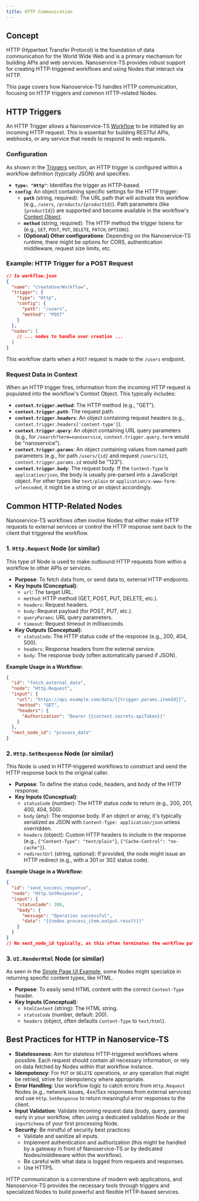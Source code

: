 ```yaml
---
title: HTTP Communication
---
```


## Concept

HTTP (Hypertext Transfer Protocol) is the foundation of data communication for the World Wide Web and is a primary mechanism for building APIs and web services. Nanoservice-TS provides robust support for creating HTTP-triggered workflows and using Nodes that interact via HTTP.

This page covers how Nanoservice-TS handles HTTP communication, focusing on HTTP triggers and common HTTP-related Nodes.

## HTTP Triggers

An HTTP Trigger allows a Nanoservice-TS [Workflow](../introduction/workflows.mdx) to be initiated by an incoming HTTP request. This is essential for building RESTful APIs, webhooks, or any service that needs to respond to web requests.

### Configuration

As shown in the [Triggers](../introduction/triggers.mdx) section, an HTTP trigger is configured within a workflow definition (typically JSON) and specifies:

*   **`type: "Http"`**: Identifies the trigger as HTTP-based.
*   **`config`**: An object containing specific settings for the HTTP trigger:
    *   **`path`** (string, required): The URL path that will activate this workflow (e.g., `/users`, `/products/{productId}`). Path parameters (like `{productId}`) are supported and become available in the workflow's [Context Object](../introduction/context.mdx).
    *   **`method`** (string, required): The HTTP method the trigger listens for (e.g., `GET`, `POST`, `PUT`, `DELETE`, `PATCH`, `OPTIONS`).
    *   **(Optional) Other configurations**: Depending on the Nanoservice-TS runtime, there might be options for CORS, authentication middleware, request size limits, etc.

### Example: HTTP Trigger for a POST Request

```json
// In workflow.json
{
  "name": "createUserWorkflow",
  "trigger": {
    "type": "Http",
    "config": {
      "path": "/users",
      "method": "POST"
    }
  },
  "nodes": [
    // ... nodes to handle user creation ...
  ]
}
```
This workflow starts when a `POST` request is made to the `/users` endpoint.

### Request Data in Context

When an HTTP trigger fires, information from the incoming HTTP request is populated into the workflow's Context Object. This typically includes:

*   **`context.trigger.method`**: The HTTP method (e.g., "GET").
*   **`context.trigger.path`**: The request path.
*   **`context.trigger.headers`**: An object containing request headers (e.g., `context.trigger.headers['content-type']`).
*   **`context.trigger.query`**: An object containing URL query parameters (e.g., for `/search?term=nanoservice`, `context.trigger.query.term` would be "nanoservice").
*   **`context.trigger.params`**: An object containing values from named path parameters (e.g., for path `/users/{id}` and request `/users/123`, `context.trigger.params.id` would be "123").
*   **`context.trigger.body`**: The request body. If the `Content-Type` is `application/json`, the body is usually pre-parsed into a JavaScript object. For other types like `text/plain` or `application/x-www-form-urlencoded`, it might be a string or an object accordingly.

## Common HTTP-Related Nodes

Nanoservice-TS workflows often involve Nodes that either make HTTP requests to external services or control the HTTP response sent back to the client that triggered the workflow.

### 1. `Http.Request` Node (or similar)

This type of Node is used to make outbound HTTP requests from within a workflow to other APIs or services.

*   **Purpose**: To fetch data from, or send data to, external HTTP endpoints.
*   **Key Inputs (Conceptual)**:
    *   `url`: The target URL.
    *   `method`: HTTP method (GET, POST, PUT, DELETE, etc.).
    *   `headers`: Request headers.
    *   `body`: Request payload (for POST, PUT, etc.).
    *   `queryParams`: URL query parameters.
    *   `timeout`: Request timeout in milliseconds.
*   **Key Outputs (Conceptual)**:
    *   `statusCode`: The HTTP status code of the response (e.g., 200, 404, 500).
    *   `headers`: Response headers from the external service.
    *   `body`: The response body (often automatically parsed if JSON).

**Example Usage in a Workflow:**
```json
{
  "id": "fetch_external_data",
  "node": "Http.Request",
  "input": {
    "url": "https://api.example.com/data/{{trigger.params.itemId}}",
    "method": "GET",
    "headers": {
      "Authorization": "Bearer {{context.secrets.apiToken}}"
    }
  },
  "next_node_id": "process_data"
}
```

### 2. `Http.SetResponse` Node (or similar)

This Node is used in HTTP-triggered workflows to construct and send the HTTP response back to the original caller.

*   **Purpose**: To define the status code, headers, and body of the HTTP response.
*   **Key Inputs (Conceptual)**:
    *   `statusCode` (number): The HTTP status code to return (e.g., 200, 201, 400, 404, 500).
    *   `body` (any): The response body. If an object or array, it's typically serialized as JSON with `Content-Type: application/json` unless overridden.
    *   `headers` (object): Custom HTTP headers to include in the response (e.g., `{"Content-Type": "text/plain"}`, `{"Cache-Control": "no-cache"}`).
    *   `redirectUrl` (string, optional): If provided, the node might issue an HTTP redirect (e.g., with a 301 or 302 status code).

**Example Usage in a Workflow:**
```json
{
  "id": "send_success_response",
  "node": "Http.SetResponse",
  "input": {
    "statusCode": 200,
    "body": {
      "message": "Operation successful",
      "data": "{{nodes.process_item.output.result}}"
    }
  }
}
// No next_node_id typically, as this often terminates the workflow path for a successful response.
```

### 3. `UI.RenderHtml` Node (or similar)

As seen in the [Single Page UI Example](../examples/single-page-ui.mdx), some Nodes might specialize in returning specific content types, like HTML.

*   **Purpose**: To easily send HTML content with the correct `Content-Type` header.
*   **Key Inputs (Conceptual)**:
    *   `htmlContent` (string): The HTML string.
    *   `statusCode` (number, default: 200).
    *   `headers` (object, often defaults `Content-Type` to `text/html`).

## Best Practices for HTTP in Nanoservice-TS

*   **Statelessness**: Aim for stateless HTTP-triggered workflows where possible. Each request should contain all necessary information, or rely on data fetched by Nodes within that workflow instance.
*   **Idempotency**: For `PUT` or `DELETE` operations, or any operation that might be retried, strive for idempotency where appropriate.
*   **Error Handling**: Use workflow logic to catch errors from `Http.Request` Nodes (e.g., network issues, 4xx/5xx responses from external services) and use `Http.SetResponse` to return meaningful error responses to the client.
*   **Input Validation**: Validate incoming request data (body, query, params) early in your workflow, often using a dedicated validation Node or the `inputSchema` of your first processing Node.
*   **Security**: Be mindful of security best practices:
    *   Validate and sanitize all inputs.
    *   Implement authentication and authorization (this might be handled by a gateway in front of Nanoservice-TS or by dedicated Nodes/middleware within the workflow).
    *   Be careful with what data is logged from requests and responses.
    *   Use HTTPS.

HTTP communication is a cornerstone of modern web applications, and Nanoservice-TS provides the necessary tools through triggers and specialized Nodes to build powerful and flexible HTTP-based services.
